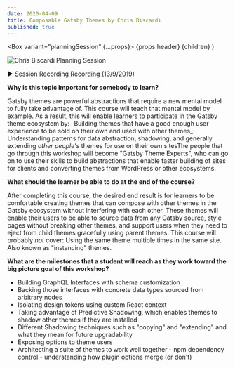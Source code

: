```yaml
---
date: 2020-04-09
title: Composable Gatsby Themes by Chris Biscardi
published: true
---
```



  <Box variant="planningSession" {...props}>
    {props.header}
    {children}
  </Box>
)

![Chris Biscardi Planning Session](./composable-gatsby-themes-planning-session.png)

[▶️ Session Recording Recording (13/9/2019)](https://www.dropbox.com/sh/7u9rintgb2ytoun/AAD_8tKUPRyk_jvCdGuSrtqWa?dl=0)

**Why is this topic important for somebody to learn?**

Gatsby themes are powerful abstractions that require a new mental model to fully take advantage of. This course will teach that mental model by example. As a result, this will enable learners to participate in the Gatsby theme ecosystem by:_ Building themes that have a good enough user experience to be sold on their own and used with other themes_. Understanding patterns for data abstraction, shadowing, and generally extending _other people's_ themes for use on their own sitesThe people that go through this workshop will become "Gatsby Theme Experts", who can go on to use their skills to build abstractions that enable faster building of sites for clients and converting themes from WordPress or other ecosystems.

**What should the learner be able to do at the end of the course?**

After completing this course, the desired end result is for learners to be comfortable creating themes that can compose with other themes in the Gatsby ecosystem without interfering with each other. These themes will enable their users to be able to source data from any Gatsby source, style pages without breaking other themes, and support users when they need to eject from child themes gracefully using parent themes. This course will probably _not_ cover: Using the same theme multiple times in the same site. Also known as "instancing" themes.

**What are the milestones that a student will reach as they work toward the big picture goal of this workshop?**

- Building GraphQL Interfaces with schema customization
- Backing those interfaces with concrete data types sourced from arbitrary nodes
- Isolating design tokens using custom React context
- Taking advantage of Predictive Shadowing, which enables themes to shadow other themes if they are installed
- Different Shadowing techniques such as "copying" and "extending" and what they mean for future upgradability
- Exposing options to theme users
- Architecting a suite of themes to work well together - npm dependency control - understanding how plugin options merge (or don't)
